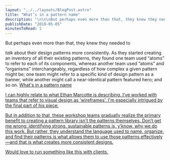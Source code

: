 ```yaml
---
layout: "../../layouts/BlogPost.astro"
title: "What’s in a pattern name"
description: "\n\n\nBut perhaps even more than that, they knew they needed to talk about their design patterns more consistently. As they started creating an inventory of all their existing patterns, they found one team used “atoms” to refer to each of its components, whereas another team used “atoms” and “organisms” interchangeably, regardless of how complex a given pattern might be; one team might refer to a specific kind of design pattern as a banner, while another might call a near-identical pattern featured"
publishDate: "2018-05-05"
minutesToRead: 1
---
```


<div class="blockquote">
</div>
<div>
<p>But perhaps even more than that, they knew they needed to </p>
<em>talk</em>
 about their design patterns more consistently. As they started creating an inventory of all their existing patterns, they found one team used “atoms” to refer to each of its components, whereas another team used “atoms” and “organisms” interchangeably, regardless of how complex a given pattern might be; one team might refer to a specific kind of design pattern as a banner, while another might call a near-identical pattern featured hero; and so on. 
<strong>
</strong>
<a href="https://ethanmarcotte.com/wrote/whats-in-a-pattern-name/?ref="antonsten".com">What's in a pattern name </div>
<p>I can highly relate to what Ethan Marcotte is describing. I've worked with teams that refer to visual design as 'wireframes'. I'm especially intrigued by the final part of his piece:</p>
<div class="blockquote">
</div>
<div>
<p>But in addition to that, these workshop teams gradually realize the primary benefit to creating a pattern library isn’t the patterns themselves. Don’t get me wrong: identifying strong, sustainable patterns is, y’know, why we do this work. But rather, they understand the language used to name, organize, and find their patterns is what allows them to use those patterns effectively—and that is what creates more consistent designs. </p>
</div>
<p>Would love to run something like this with clients.</p>
